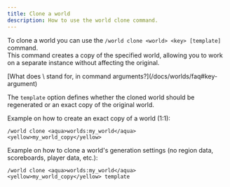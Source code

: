 ```yaml
---
title: Clone a world
description: How to use the world clone command.
---
```


To clone a world you can use the `/world clone <world> <key> [template]` command.  
This command creates a copy of the specified world, allowing you to work on a separate instance without affecting the original.

<Callout type="info" title="Frequesntly asked questions">
  [What does \<key\> stand for, in command arguments?](/docs/worlds/faq#key-argument)   
</Callout>

The `template` option defines whether the cloned world should be regenerated or an exact copy of the original world.

Example on how to create an exact copy of a world (1:1):

```
/world clone <aqua>worlds:my_world</aqua> <yellow>my_world_copy</yellow>
```

Example on how to clone a world's generation settings (no region data, scoreboards, player data, etc.):

```
/world clone <aqua>worlds:my_world</aqua> <yellow>my_world_copy</yellow> template
```
